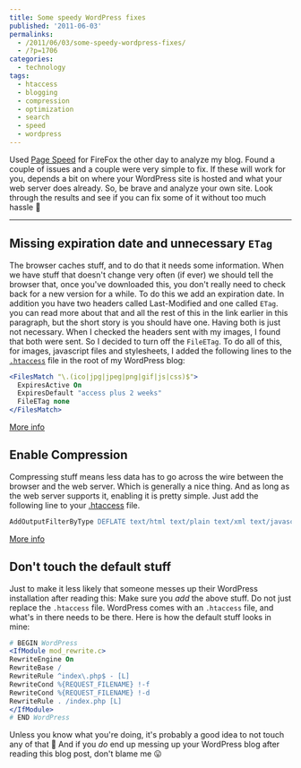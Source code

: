 ---
title: Some speedy WordPress fixes
published: '2011-06-03'
permalinks:
  - /2011/06/03/some-speedy-wordpress-fixes/
  - /?p=1706
categories:
  - technology
tags:
  - htaccess
  - blogging
  - compression
  - optimization
  - search
  - speed
  - wordpress
---

Used [Page Speed](http://code.google.com/speed/page-speed/docs/using_firefox.html) for FireFox the other day to analyze my blog. Found a couple of issues and a couple were very simple to fix. If these will work for you, depends a bit on where your WordPress site is hosted and what your web server does already. So, be brave and analyze your own site. Look through the results and see if you can fix some of it without too much hassle 🙂

<hr className="fix" />

## Missing expiration date and unnecessary `ETag`

The browser caches stuff, and to do that it needs some information. When we have stuff that doesn't change very often (if ever) we should tell the browser that, once you've downloaded this, you don't really need to check back for a new version for a while. To do this we add an expiration date. In addition you have two headers called Last-Modified and one called `ETag`. you can read more about that and all the rest of this in the link earlier in this paragraph, but the short story is you should have one. Having both is just not necessary. When I checked the headers sent with my images, I found that both were sent. So I decided to turn off the `FileETag`. To do all of this, for images, javascript files and stylesheets, I added the following lines to the [`.htaccess`](http://en.wikipedia.org/wiki/.htaccess) file in the root of my WordPress blog:

```apache
<FilesMatch "\.(ico|jpg|jpeg|png|gif|js|css)$">
  ExpiresActive On
  ExpiresDefault "access plus 2 weeks"
  FileETag none
</FilesMatch>
```

[More info](http://code.google.com/speed/page-speed/docs/caching.html#LeverageBrowserCaching)

## Enable Compression

Compressing stuff means less data has to go across the wire between the browser and the web server. Which is generally a nice thing. And as long as the web server supports it, enabling it is pretty simple. Just add the following line to your [.htaccess](http://en.wikipedia.org/wiki/.htaccess) file.

```apache
AddOutputFilterByType DEFLATE text/html text/plain text/xml text/javascript text/css application/javascript
```

[More info](http://code.google.com/speed/page-speed/docs/payload.html#GzipCompression)

## Don't touch the default stuff

Just to make it less likely that someone messes up their WordPress installation after reading this: Make sure you _add_ the above stuff. Do not just replace the `.htaccess` file. WordPress comes with an `.htaccess` file, and what's in there needs to be there. Here is how the default stuff looks in mine:

```apache
# BEGIN WordPress
<IfModule mod_rewrite.c>
RewriteEngine On
RewriteBase /
RewriteRule ^index\.php$ - [L]
RewriteCond %{REQUEST_FILENAME} !-f
RewriteCond %{REQUEST_FILENAME} !-d
RewriteRule . /index.php [L]
</IfModule>
# END WordPress
```

Unless you know what you're doing, it's probably a good idea to not touch any of that 🙂 And if you _do_ end up messing up your WordPress blog after reading this blog post, don't blame me 😛
